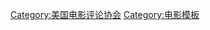 <noinclude>
{{noteTA
|G1=CACities
|G2=地名
|1=zh-hans:圣迭戈;zh-tw:聖地牙哥;zh-hk:聖地牙哥;
|2=zh-hant:線上;zh-hans:在线;
}}
</noinclude>
{{Navbox
| name    = 美国影评人协会
| title   = [[美国电影|美国]][[電影評論|影评人]][[:Category:美国电影评论协会|协会]]
| state = {{{state|autocollapse}}}
| bodyclass = hlist

| group1  = 全國
| list1   =
* [[非裔美國影評人協會]]
* [[女性電影記者聯盟]]
* 黑人影評人協會
* [[評論家選擇協會]]
* 網路影評人協會
* 拉美裔娛樂記者協會
* [[國家評論協會]]
* [[國家影評人協會]]
* {{le|女性影評人協會|Women Film Critics Circle}}
* 女性影評人線上協會
* 線上電影與電視協會
* [[在線影評人協會|線上影評人協會]]
* 日暮協會

| group2  = [[美國東北部|东北部]]
| list2   =
* [[波士頓影評人協會]]
* [[波士顿在线影评人协会]]
* 大西紐約影評人協會
* [[紐約影評人協會]]
* [[纽约在线影评人协会]]
* 費城影評人協會
* {{le|西雅圖影評人協會|Seattle Film Critics Society}}
* [[华盛顿特区影评人协会]]

| group3  = [[美國中西部|中西部]]
| list3   =
* [[芝加哥影评人协会]]
* 芝加哥獨立影評人
* [[哥倫布影評人協會]]
* [[底特律影评人协会]]
* [[印第安纳电影记者协会]]
* [[堪萨斯影评人协会]]
* 明尼蘇達影評人聯盟
* 音樂之城影評人協會
* 北達科他電影協會
* [[聖路易斯影評人協會]]

| group4 = [[美国南部|南部]]
| list4  =
* 亞特蘭大影評人協會
* [[奥斯汀影评人协会]]
* [[达拉斯—沃斯堡影评人协会]]
* [[佛罗里达影评人协会]]
* 佛羅里達中部影評人協會
* [[乔治亚影评人协会]]
* [[休斯顿影评人协会]]
* 北卡罗莱纳影评人协会
* [[北德克萨斯影评人协会]]
* [[俄克拉荷马影评人协会]]
* [[东南影评人协会]]

| group5  = [[美国西部|西部]]
| list5   =
* [[丹佛影评人协会]]
* [[好萊塢影評人協會]]
* 夏威夷影評人協會
* [[爱荷华影评人协会]]
* [[洛杉磯影評人協會]]
* [[拉斯维加斯影评人协会]]
* 内华达影评人协会
* 新墨西哥影評人協會
* 鳳凰城影評圈
* [[凤凰城影评人协会]]
* 波特蘭影評人協會
* [[聖地牙哥影評人協會]]
* [[旧金山影评人协会]]
* [[犹他影评人协会]]
}}
[[Category:美国电影评论协会]]
<noinclude>
{{collapsible option}}
[[Category:电影模板]]
</noinclude>